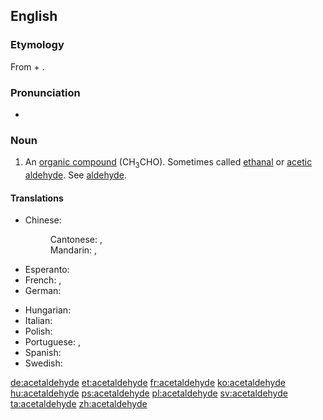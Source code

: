 ==English==
{{wikipedia}}

===Etymology===
From {{m|en|acetic}} + {{m|en|aldehyde}}.

===Pronunciation===
* {{a|US}} {{IPA|/ˌæs.ɪˈtæl.dəˌhaɪd/|lang=en}}

===Noun===
{{en-noun|-}}

# {{label|en|organic compound}} An [[organic compound]] (CH<sub>3</sub>CHO). Sometimes called [[ethanal]] or [[acetic aldehyde]]. See [[aldehyde]].

====Translations====
{{trans-top|the organic compound CH<sub>3</sub>CHO}}
* Chinese:
*: Cantonese: {{t|yue|乙醛|tr=jyut3 cyun4|sc=Hani}}, {{t|yue|醋醛|tr=cou3 cyun4|sc=Hani}}
*: Mandarin: {{t+|cmn|乙醛|tr=yǐquán|sc=Hani}}, {{t+|cmn|醋醛|tr=cùquán|sc=Hani}}
* Esperanto: {{t|eo|acetaldehido}}
* French: {{t+|fr|acétaldéhyde|m}}, {{t+|fr|éthanal|m}}
* German: {{t+|de|Acetaldehyd|m}}
{{trans-mid}}
* Hungarian: {{t+|hu|acetaldehid}}
* Italian: {{t+|it|acetaldeide|f}}
* Polish: {{t+|pl|acetaldehyd|m}}
* Portuguese: {{t|pt|acetaldeído|m}}, {{t+|pt|etanal|m}}
* Spanish: {{t+|es|acetaldehído|m}}
* Swedish: {{t+|sv|etanal|c}}
{{trans-bottom}}

[[de:acetaldehyde]]
[[et:acetaldehyde]]
[[fr:acetaldehyde]]
[[ko:acetaldehyde]]
[[hu:acetaldehyde]]
[[ps:acetaldehyde]]
[[pl:acetaldehyde]]
[[sv:acetaldehyde]]
[[ta:acetaldehyde]]
[[zh:acetaldehyde]]